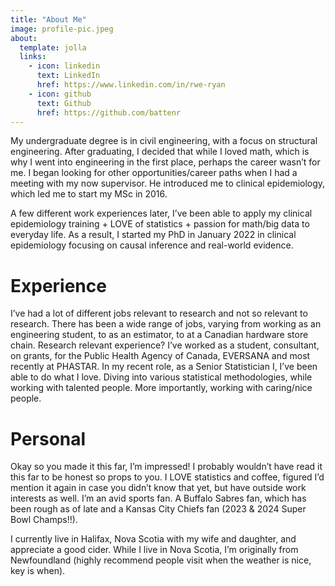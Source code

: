```yaml
---
title: "About Me"
image: profile-pic.jpeg
about:
  template: jolla
  links:
    - icon: linkedin
      text: LinkedIn
      href: https://www.linkedin.com/in/rwe-ryan
    - icon: github
      text: Github
      href: https://github.com/battenr
---
```


My undergraduate degree is in civil engineering, with a focus on structural engineering. After graduating, I decided that while I loved math, which is why I went into engineering in the first place, perhaps the career wasn't for me. I began looking for other opportunities/career paths when I had a meeting with my now supervisor. He introduced me to clinical epidemiology, which led me to start my MSc in 2016.

A few different work experiences later, I've been able to apply my clinical epidemiology training + LOVE of statistics + passion for math/big data to everyday life. As a result, I started my PhD in January 2022 in clinical epidemiology focusing on causal inference and real-world evidence.

# Experience

I've had a lot of different jobs relevant to research and not so relevant to research. There has been a wide range of jobs, varying from working as an engineering student, to as an estimator, to at a Canadian hardware store chain. Research relevant experience? I've worked as a student, consultant, on grants, for the Public Health Agency of Canada, EVERSANA and most recently at PHASTAR. In my recent role, as a Senior Statistician I, I've been able to do what I love. Diving into various statistical methodologies, while working with talented people. More importantly, working with caring/nice people.

# Personal

Okay so you made it this far, I'm impressed! I probably wouldn't have read it this far to be honest so props to you. I LOVE statistics and coffee, figured I'd mention it again in case you didn't know that yet, but have outside work interests as well. I'm an avid sports fan. A Buffalo Sabres fan, which has been rough as of late and a Kansas City Chiefs fan (2023 & 2024 Super Bowl Champs!!).

I currently live in Halifax, Nova Scotia with my wife and daughter, and appreciate a good cider. While I live in Nova Scotia, I'm originally from Newfoundland (highly recommend people visit when the weather is nice, key is when).
